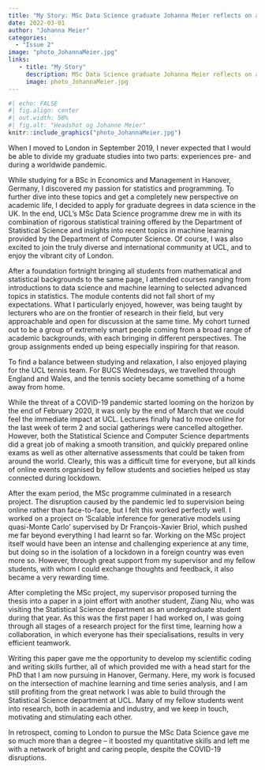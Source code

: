 ```yaml
---
title: "My Story: MSc Data Science graduate Johanna Meier reflects on a year of two halves"
date: 2022-03-01
author: "Johanna Meier"
categories:
  - "Issue 2"
image: "photo_JohannaMeier.jpg" 
links: 
   - title: "My Story"
     description: MSc Data Science graduate Johanna Meier reflects on a year of two halves  
     image: photo_JohannaMeier.jpg
---
```



```r
#| echo: FALSE
#| fig.align: center
#| out.width: 50%
#| fig.alt: "Headshot og Johanne Meier"
knitr::include_graphics("photo_JohannaMeier.jpg")
```

When I moved to London in September 2019, I never expected that I would be able to divide my graduate studies into two parts: experiences pre- and during a worldwide pandemic. 

While studying for a BSc in Economics and Management in Hanover, Germany, I discovered my passion for statistics and programming. To further dive into these topics and get a completely new perspective on academic life, I decided to apply for graduate degrees in data science in the UK. In the end, UCL’s MSc Data Science programme drew me in with its combination of rigorous statistical training offered by the Department of Statistical Science and insights into recent topics in machine learning provided by the Department of Computer Science. Of course, I was also excited to join the truly diverse and international community at UCL, and to enjoy the vibrant city of London.

After a foundation fortnight bringing all students from mathematical and statistical backgrounds to the same page, I attended courses ranging from introductions to data science and machine learning to selected advanced topics in statistics. The module contents did not fall short of my expectations. What I particularly enjoyed, however, was being taught by lecturers who are on the frontier of research in their field, but very approachable and open for discussion at the same time. My cohort turned out to be a group of extremely smart people coming from a broad range of academic backgrounds, with each bringing in different perspectives. The group assignments ended up being especially inspiring for that reason. 

To find a balance between studying and relaxation, I also enjoyed playing for the UCL tennis team. For BUCS Wednesdays, we travelled through England and Wales, and the tennis society became something of a home away from home.

While the threat of a COVID-19 pandemic started looming on the horizon by the end of February 2020, it was only by the end of March that we could feel the immediate impact at UCL. Lectures finally had to move online for the last week of term 2 and social gatherings were cancelled altogether. However, both the Statistical Science and Computer Science departments did a great job of making a smooth transition, and quickly prepared online exams as well as other alternative assessments that could be taken from around the world. Clearly, this was a difficult time for everyone, but all kinds of online events organised by fellow students and societies helped us stay connected during lockdown.

After the exam period, the MSc programme culminated in a research project. The disruption caused by the pandemic led to supervision being online rather than face-to-face, but I felt this worked perfectly well. I worked on a project on ‘Scalable inference for generative models using quasi-Monte Carlo’ supervised by Dr François-Xavier Briol, which pushed me far beyond everything I had learnt so far. Working on the MSc project itself would have been an intense and challenging experience at any time, but doing so in the isolation of a lockdown in a foreign country was even more so. However, through great support from my supervisor and my fellow students, with whom I could exchange thoughts and feedback, it also became a very rewarding time.

After completing the MSc project, my supervisor proposed turning the thesis into a paper in a joint effort with another student, Ziang Niu, who was visiting the Statistical Science department as an undergraduate student during that year. As this was the first paper I had worked on, I was going through all stages of a research project for the first time, learning how a collaboration, in which everyone has their specialisations, results in very efficient teamwork. 

Writing this paper gave me the opportunity to develop my scientific coding and writing skills further, all of which provided me with a head start for the PhD that I am now pursuing in Hanover, Germany. Here, my work is focused on the intersection of machine learning and time series analysis, and I am still profiting from the great network I was able to build through the Statistical Science department at UCL. Many of my fellow students went into research, both in academia and industry, and we keep in touch, motivating and stimulating each other. 

In retrospect, coming to London to pursue the MSc Data Science gave me so much more than a degree – it boosted my quantitative skills and left me with a network of bright and caring people, despite the COVID-19 disruptions.

